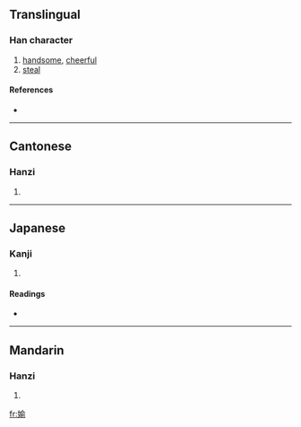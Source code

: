 {{see|婾}}
==Translingual==

===Han character===
{{Han char|rn=38|rad=女|as=09|sn=12|four=4842<sub>1</sub>|canj=女人一弓 (VOMN)}}

# [[handsome]], [[cheerful]]
# [[steal]]

====References====
* {{Han ref|kx=0267.361|dj=0533.150|hdz=21067.100|uh=5AAE|ud=23214|bh=D8C1|bd=55489}}

----

==Cantonese==

===Hanzi===
{{yue-hanzi|jyut=|y=tau1}}

# {{defn|Cantonese}}

----

==Japanese==

===Kanji===
{{ja-kanji|grade=|rs=女09}}

# {{defn|Japanese}}

====Readings====
* {{ja-readings|on=[[とう]] (tō), [[つ]] (tsu), [[ゆ]] (yu)|kun=[[わるがしこい]] (warugashikoi), [[ぬすむ]] (nusumu), [[ごまかす]] (gomakasu)}}

----

==Mandarin==

===Hanzi===
{{cmn-hanzi|pin=[[tōu]] ([[tou1]]), [[yū]] ([[yu2]])|wg=t'ou<sup>1</sup>}}

# {{defn|Mandarin}}

[[fr:媮]]